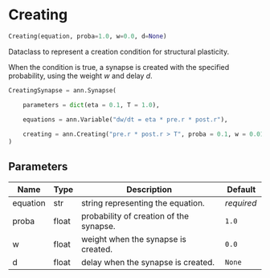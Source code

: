 # Creating { #ANNarchy.core.Parameters.Creating }

```python
Creating(equation, proba=1.0, w=0.0, d=None)
```

Dataclass to represent a creation condition for structural plasticity.

When the condition is true, a synapse is created with the specified probability, using the weight $w$ and delay $d$.

```python
CreatingSynapse = ann.Synapse(

    parameters = dict(eta = 0.1, T = 1.0),

    equations = ann.Variable("dw/dt = eta * pre.r * post.r"),
    
    creating = ann.Creating("pre.r * post.r > T", proba = 0.1, w = 0.01),
)
```

## Parameters {.doc-section .doc-section-parameters}

| Name     | Type   | Description                             | Default    |
|----------|--------|-----------------------------------------|------------|
| equation | str    | string representing the equation.       | _required_ |
| proba    | float  | probability of creation of the synapse. | `1.0`      |
| w        | float  | weight when the synapse is created.     | `0.0`      |
| d        | float  | delay when the synapse is created.      | `None`     |